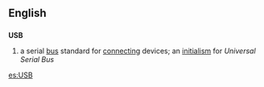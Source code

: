 {{wikipediaAlt|Universal Serial Bus}}
==English==
==={{Initialism}}===
'''USB'''

#a serial [[bus]] standard for [[connecting]] devices; an [[initialism]] for ''Universal Serial Bus''

[[es:USB]]